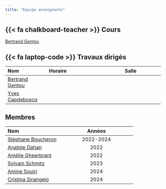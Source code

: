 ```yaml
---
title: "Équipe enseignante"
---
```


## {{< fa chalkboard-teacher >}} Cours 

<!-- ![](images/team/avatar.jpg){style="float:right;padding: 0 0 0 10px;" fig-alt="Headshot of S. Boucheron" width="100"} -->

<!-- [**S. Boucheron**](http://stephane-v-boucheron.fr/)  Professeur de Mathématiques à l'Université Paris Cité/[Laboratoire de Probabilités, Statistiques et Modélisatiion LPSM](https://www.lpsm.paris). -->

[Bertrand Gentou](https://www.bertrandguide.com)


## {{< fa laptop-code >}} Travaux dirigés

| Nom                | Horaire                  | Salle                       |          
|:-------------------|:-------------------------|:---------------------------:|
| [Bertrand Gentou]() | |  |
| [Yves Capdeboscq]() | |  |

## Membres 

| Nom                | Années                  |           
|:-------------------|:-------------------------:|
| [Stéphane Boucheron](http://stephane-v-boucheron.fr/) | 2022-2024  |      
| [Anatole Dahan]()| 2022 |   
| [Amélie Gheerbrant](https://www.irif.fr/~amelie/) | 2022 | 
| [Sylvain Schmitz](https://www.irif.fr/en/users/schmitz/index)    | 2023  |   
| [Amine Souiri](https://fr.linkedin.com/in/aminesouiri)| 2024 |  
| [Cristina Sirangelo](https://www.irif.fr/~cristina/)| 2024 | 


